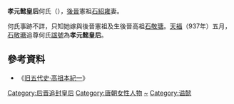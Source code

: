 '''孝元懿皇后'''何氏（{{bd|？||？|catIdx=H}}），[[後晉|後晉]]憲祖[[石紹雍|石紹雍]]妻。

何氏事跡不詳，只知她嫁與後晉憲祖及生後晉高祖[[石敬瑭|石敬瑭]]。[[天福_(后晋)|天福]]（937年）五月，[[石敬瑭|石敬瑭]]追尊何氏[[諡號|諡號]]為'''孝元懿皇后'''。

==參考資料==
*《[[s:舊五代史/卷75|旧五代史·高祖本紀一]]》

{{五代皇后}}
[[Category:后晋追封皇后|Category:后晋追封皇后]]
[[Category:唐朝女性人物|Category:唐朝女性人物]]
[[Category:何姓|~]]
[[Category:谥懿|Category:谥懿]]